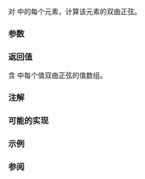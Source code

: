 {{cpp/title|sinh{{small|(std::valarray)}}}}
{{cpp/numeric/valarray/navbar}}
{{ddcl|header=valarray|1=
template&lt; class T &gt;
valarray&lt;T&gt; sinh( const valarray&lt;T&gt;&amp; va );
}}

对 {{c|va}} 中的每个元素，计算该元素的双曲正弦。

===参数===
{{par begin}}
{{par|va|要应用运算的值数组}}
{{par end}}

===返回值===
含 {{c|va}} 中每个值双曲正弦的值数组。

===注解===
{{cpp/numeric/valarray/notes unq|sinh}}

{{cpp/numeric/valarray/notes ret|sinh}}

===可能的实现===
{{cpp/numeric/valarray/impl|sinh}}

===示例===
{{example
|code=
#include &lt;cmath&gt;
#include &lt;complex&gt;
#include &lt;iomanip&gt;
#include &lt;iostream&gt;
#include &lt;valarray&gt;

template&lt;typename T&gt;
void show(char const* title, const std::valarray&lt;T&gt;&amp; va)
{
    std::cout &lt;&lt; title &lt;&lt; " : " &lt;&lt; std::right;
    for (T x : va)
        std::cout &lt;&lt; std::fixed &lt;&lt; x &lt;&lt; ' ';
    std::cout &lt;&lt; '\n';
}

template&lt;typename T&gt;
void sinh_for(std::valarray&lt;T&gt; const&amp; z)
{
    // 双曲正弦为 sinh(z) = (eᶻ - e⁻ᶻ) / 2。

    const std::valarray&lt;T&gt; sinh_z{std::sinh(z)};
    const std::valarray&lt;T&gt; e_z{std::exp(z)};
    const std::valarray&lt;T&gt; e_neg_z{std::exp(-z)};
    const std::valarray&lt;T&gt; sinh_def{(e_z - e_neg_z) / 2.0f};

    show("n         ", z);
    show("sinh(n)   ", sinh_z);
    show("(eⁿ-e⁻ⁿ)/2", sinh_def);

    std::cout.put('\n');
}

int main()
{
    sinh_for(std::valarray&lt;float&gt;{-.2f, -.1f, 0.f, .1f, .2f, INFINITY});
    sinh_for(std::valarray&lt;std::complex&lt;double&gt;&gt;{&lt;!----&gt;{-.2,-.1}, {.2,.1}&lt;!----&gt;});
}
|output=
n          : -0.200000 -0.100000 0.000000 0.100000 0.200000 inf 
sinh(n)    : -0.201336 -0.100167 0.000000 0.100167 0.201336 inf 
(eⁿ-e⁻ⁿ)/2 : -0.201336 -0.100167 0.000000 0.100167 0.201336 inf 

n          : (-0.200000,-0.100000) (0.200000,0.100000) 
sinh(n)    : (-0.200330,-0.101837) (0.200330,0.101837) 
(eⁿ-e⁻ⁿ)/2 : (-0.200330,-0.101837) (0.200330,0.101837)
}}

===参阅===
{{dsc begin}}
{{dsc inc|cpp/numeric/valarray/dsc cosh}}
{{dsc inc|cpp/numeric/valarray/dsc tanh}}
{{dsc inc|cpp/numeric/math/dsc sinh}}
{{dsc inc|cpp/numeric/complex/dsc sinh}}
{{dsc end}}

{{langlinks|de|en|es|fr|it|ja|pt|ru}}